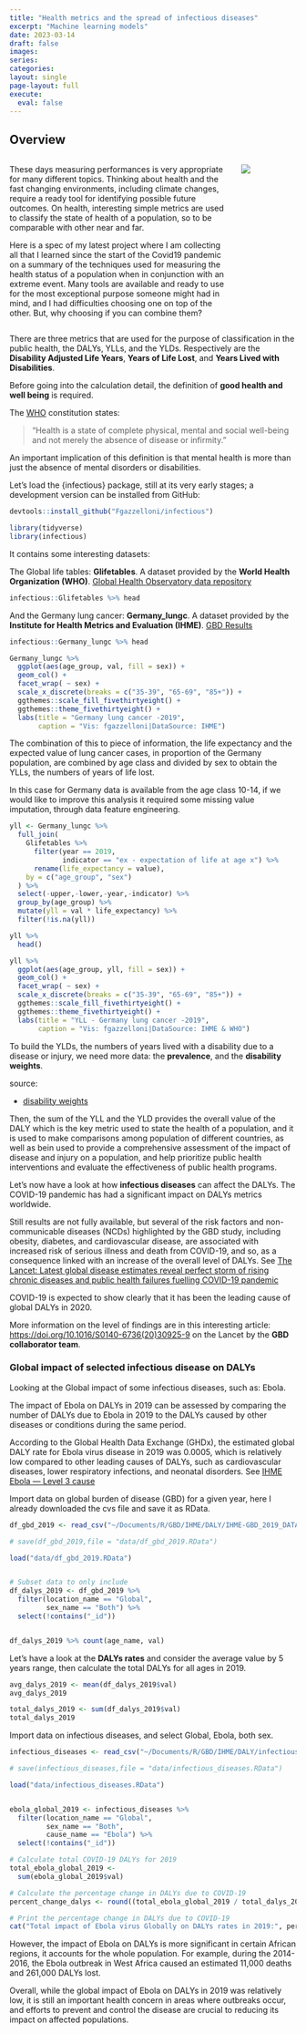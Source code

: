```yaml
---
title: "Health metrics and the spread of infectious diseases"
excerpt: "Machine learning models"
date: 2023-03-14
draft: false
images:
series:
categories: 
layout: single
page-layout: full
execute: 
  eval: false
---
```


## Overview

::: columns
::: {.column width="80%"}
These days measuring performances is very appropriate for many different topics. Thinking about health and the fast changing environments, including climate changes, require a ready tool for identifying possible future outcomes. On health, interesting simple metrics are used to classify the state of health of a population, so to be comparable with other near and far.

Here is a spec of my latest project where I am collecting all that I learned since the start of the Covid19 pandemic on a summary of the techniques used for measuring the health status of a population when in conjunction with an extreme event. Many tools are available and ready to use for the most exceptional purpose someone might had in mind, and I had difficulties choosing one on top of the other. But, why choosing if you can combine them?
:::

::: {.column width="20%"}
![](featured.png)
:::
:::

There are three metrics that are used for the purpose of classification in the public health, the DALYs, YLLs, and the YLDs. Respectively are the **Disability Adjusted Life Years**, **Years of Life Lost**, and **Years Lived with Disabilities**.

Before going into the calculation detail, the definition of **good health and well being** is required.

The [WHO](https://bit.ly/3mU4tbJ) constitution states:

> "Health is a state of complete physical, mental and social well-being and not merely the absence of disease or infirmity."

An important implication of this definition is that mental health is more than just the absence of mental disorders or disabilities.

Let's load the {infectious} package, still at its very early stages; a development version can be installed from GitHub:

```r
devtools::install_github("Fgazzelloni/infectious")
```

```r
library(tidyverse)
library(infectious)
```

It contains some interesting datasets:

The Global life tables: **Glifetables**. A dataset provided by the **World Health Organization (WHO)**. [Global Health Observatory data repository](https://apps.who.int/gho/data/)

```r
infectious::Glifetables %>% head
```

And the Germany lung cancer: **Germany_lungc**. A dataset provided by the **Institute for Health Metrics and Evaluation (IHME)**. [GBD Results](https://bit.ly/3YMfol8)

```r
infectious::Germany_lungc %>% head
```

```r
Germany_lungc %>%
  ggplot(aes(age_group, val, fill = sex)) +
  geom_col() +
  facet_wrap( ~ sex) +
  scale_x_discrete(breaks = c("35-39", "65-69", "85+")) +
  ggthemes::scale_fill_fivethirtyeight() +
  ggthemes::theme_fivethirtyeight() +
  labs(title = "Germany lung cancer -2019",
       caption = "Vis: fgazzelloni|DataSource: IHME")
```

The combination of this to piece of information, the life expectancy and the expected value of lung cancer cases, in proportion of the Germany population, are combined by age class and divided by sex to obtain the YLLs, the numbers of years of life lost.

In this case for Germany data is available from the age class 10-14, if we would like to improve this analysis it required some missing value imputation, through data feature engineering.

```r
yll <- Germany_lungc %>%
  full_join(
    Glifetables %>%
      filter(year == 2019,
             indicator == "ex - expectation of life at age x") %>%
      rename(life_expectancy = value),
    by = c("age_group", "sex")
  ) %>%
  select(-upper,-lower,-year,-indicator) %>%
  group_by(age_group) %>%
  mutate(yll = val * life_expectancy) %>%
  filter(!is.na(yll))

yll %>%
  head()
```

```r
yll %>%
  ggplot(aes(age_group, yll, fill = sex)) +
  geom_col() +
  facet_wrap( ~ sex) +
  scale_x_discrete(breaks = c("35-39", "65-69", "85+")) +
  ggthemes::scale_fill_fivethirtyeight() +
  ggthemes::theme_fivethirtyeight() +
  labs(title = "YLL - Germany lung cancer -2019",
       caption = "Vis: fgazzelloni|DataSource: IHME & WHO")
```

To build the YLDs, the numbers of years lived with a disability due to a disease or injury, we need more data: the **prevalence**, and the **disability weights**.

source:

-   [disability weights](https://ghdx.healthdata.org/record/ihme-data/gbd-2019-disability-weights)

Then, the sum of the YLL and the YLD provides the overall value of the DALY which is the key metric used to state the health of a population, and it is used to make comparisons among population of different countries, as well as bein used to provide a comprehensive assessment of the impact of disease and injury on a population, and help prioritize public health interventions and evaluate the effectiveness of public health programs.

Let's now have a look at how **infectious diseases** can affect the DALYs. The COVID-19 pandemic has had a significant impact on DALYs metrics worldwide.

Still results are not fully available, but several of the risk factors and non-communicable diseases (NCDs) highlighted by the GBD study, including obesity, diabetes, and cardiovascular disease, are associated with increased risk of serious illness and death from COVID-19, and so, as a consequence linked with an increase of the overall level of DALYs. See [The Lancet: Latest global disease estimates reveal perfect storm of rising chronic diseases and public health failures fuelling COVID-19 pandemic](https://www.healthdata.org/news-release/lancet-latest-global-disease-estimates-reveal-perfect-storm-rising-chronic-diseases-and)

COVID-19 is expected to show clearly that it has been the leading cause of global DALYs in 2020.

More information on the level of findings are in this interesting article: <https://doi.org/10.1016/S0140-6736(20)30925-9> on the Lancet by the **GBD collaborator team**.

### Global impact of selected infectious disease on DALYs

Looking at the Global impact of some infectious diseases, such as: Ebola.

The impact of Ebola on DALYs in 2019 can be assessed by comparing the number of DALYs due to Ebola in 2019 to the DALYs caused by other diseases or conditions during the same period.

According to the Global Health Data Exchange (GHDx), the estimated global DALY rate for Ebola virus disease in 2019 was 0.0005, which is relatively low compared to other leading causes of DALYs, such as cardiovascular diseases, lower respiratory infections, and neonatal disorders. See [IHME Ebola — Level 3 cause](https://bit.ly/40dboLg)

Import data on global burden of disease (GBD) for a given year, here I already downloaded the cvs file and save it as RData.

```r
df_gbd_2019 <- read_csv("~/Documents/R/GBD/IHME/DALY/IHME-GBD_2019_DATA-b377ea9a-1.csv")

# save(df_gbd_2019,file = "data/df_gbd_2019.RData")
```

```r
load("data/df_gbd_2019.RData")


# Subset data to only include 
df_dalys_2019 <- df_gbd_2019 %>%
  filter(location_name == "Global",
         sex_name == "Both") %>%
  select(!contains("_id"))


df_dalys_2019 %>% count(age_name, val)
```

Let's have a look at the **DALYs rates** and consider the average value by 5 years range, then calculate the total DALYs for all ages in 2019.

```r
avg_dalys_2019 <- mean(df_dalys_2019$val)
avg_dalys_2019
```

```r
total_dalys_2019 <- sum(df_dalys_2019$val)
total_dalys_2019
```

Import data on infectious diseases, and select Global, Ebola, both sex.

```r
infectious_diseases <- read_csv("~/Documents/R/GBD/IHME/DALY/infectious_diseases.csv")

# save(infectious_diseases,file = "data/infectious_diseases.RData")
```

```r
load("data/infectious_diseases.RData")


ebola_global_2019 <- infectious_diseases %>%
  filter(location_name == "Global",
         sex_name == "Both",
         cause_name == "Ebola") %>%
  select(!contains("_id"))

# Calculate total COVID-19 DALYs for 2019
total_ebola_global_2019 <-
  sum(ebola_global_2019$val)

# Calculate the percentage change in DALYs due to COVID-19
percent_change_dalys <- round((total_ebola_global_2019 / total_dalys_2019) *100,4)

# Print the percentage change in DALYs due to COVID-19
cat("Total impact of Ebola virus Globally on DALYs rates in 2019:", percent_change_dalys, "%")
```

However, the impact of Ebola on DALYs is more significant in certain African regions, it accounts for the whole population. For example, during the 2014-2016, the Ebola outbreak in West Africa caused an estimated 11,000 deaths and 261,000 DALYs lost.

Overall, while the global impact of Ebola on DALYs in 2019 was relatively low, it is still an important health concern in areas where outbreaks occur, and efforts to prevent and control the disease are crucial to reducing its impact on affected populations.

